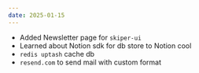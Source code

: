 ```yaml
---
date: 2025-01-15
---
```


- Added Newsletter page for `skiper-ui` 
- Learned about Notion sdk for db store to Notion cool
- `redis uptash` cache db
- `resend.com` to send mail with custom format 